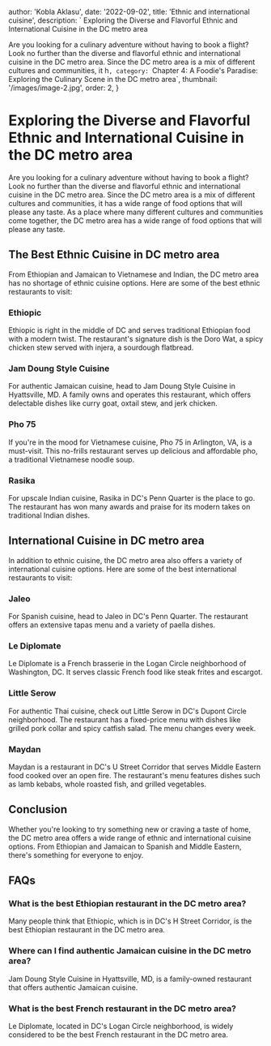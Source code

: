 
  author: 'Kobla Aklasu',
  date: '2022-09-02',
  title: 'Ethnic and international cuisine',
  description: ` Exploring the Diverse and Flavorful Ethnic and International Cuisine in the DC metro area

Are you looking for a culinary adventure without having to book a flight? Look no further than the diverse and flavorful ethnic and international cuisine in the DC metro area. Since the DC metro area is a mix of different cultures and communities, it h`,
  category: `Chapter 4: A Foodie's Paradise: Exploring the Culinary Scene in the DC metro area`,
  thumbnail: '/images/image-2.jpg',
  order: 2,
}

        

# Exploring the Diverse and Flavorful Ethnic and International Cuisine in the DC metro area

Are you looking for a culinary adventure without having to book a flight? Look no further than the diverse and flavorful ethnic and international cuisine in the DC metro area. Since the DC metro area is a mix of different cultures and communities, it has a wide range of food options that will please any taste. As a place where many different cultures and communities come together, the DC metro area has a wide range of food options that will please any taste. 

## The Best Ethnic Cuisine in DC metro area

From Ethiopian and Jamaican to Vietnamese and Indian, the DC metro area has no shortage of ethnic cuisine options. Here are some of the best ethnic restaurants to visit:

### Ethiopic

Ethiopic is right in the middle of DC and serves traditional Ethiopian food with a modern twist. The restaurant's signature dish is the Doro Wat, a spicy chicken stew served with injera, a sourdough flatbread.

### Jam Doung Style Cuisine

For authentic Jamaican cuisine, head to Jam Doung Style Cuisine in Hyattsville, MD. A family owns and operates this restaurant, which offers delectable dishes like curry goat, oxtail stew, and jerk chicken.

### Pho 75

If you're in the mood for Vietnamese cuisine, Pho 75 in Arlington, VA, is a must-visit. This no-frills restaurant serves up delicious and affordable pho, a traditional Vietnamese noodle soup.

### Rasika

For upscale Indian cuisine, Rasika in DC's Penn Quarter is the place to go. The restaurant has won many awards and praise for its modern takes on traditional Indian dishes.

## International Cuisine in DC metro area

In addition to ethnic cuisine, the DC metro area also offers a variety of international cuisine options. Here are some of the best international restaurants to visit:

### Jaleo

For Spanish cuisine, head to Jaleo in DC's Penn Quarter. The restaurant offers an extensive tapas menu and a variety of paella dishes.

### Le Diplomate

Le Diplomate is a French brasserie in the Logan Circle neighborhood of Washington, DC. It serves classic French food like steak frites and escargot.

### Little Serow

For authentic Thai cuisine, check out Little Serow in DC's Dupont Circle neighborhood. The restaurant has a fixed-price menu with dishes like grilled pork collar and spicy catfish salad. The menu changes every week.

### Maydan

Maydan is a restaurant in DC's U Street Corridor that serves Middle Eastern food cooked over an open fire. The restaurant's menu features dishes such as lamb kebabs, whole roasted fish, and grilled vegetables.

## Conclusion

Whether you're looking to try something new or craving a taste of home, the DC metro area offers a wide range of ethnic and international cuisine options. From Ethiopian and Jamaican to Spanish and Middle Eastern, there's something for everyone to enjoy.

## FAQs

### What is the best Ethiopian restaurant in the DC metro area?

Many people think that Ethiopic, which is in DC's H Street Corridor, is the best Ethiopian restaurant in the DC metro area.

### Where can I find authentic Jamaican cuisine in the DC metro area?

Jam Doung Style Cuisine in Hyattsville, MD, is a family-owned restaurant that offers authentic Jamaican cuisine.

### What is the best French restaurant in the DC metro area?

Le Diplomate, located in DC's Logan Circle neighborhood, is widely considered to be the best French restaurant in the DC metro area.

        